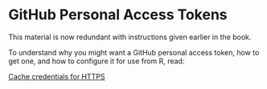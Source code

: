 # GitHub Personal Access Tokens {#github-pat}

This material is now redundant with instructions given earlier in the book.

To understand why you might want a GitHub personal access token, how to get one, and how to configure it for use from R, read:

[Cache credentials for HTTPS](#credential-caching)
